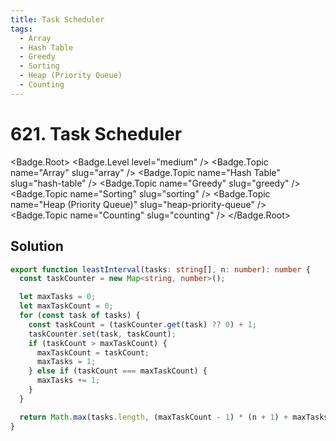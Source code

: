 ```yaml
---
title: Task Scheduler
tags:
  - Array
  - Hash Table
  - Greedy
  - Sorting
  - Heap (Priority Queue)
  - Counting
---
```


# 621. Task Scheduler

<Badge.Root>
  <Badge.Level level="medium" />
  <Badge.Topic name="Array" slug="array" />
  <Badge.Topic name="Hash Table" slug="hash-table" />
  <Badge.Topic name="Greedy" slug="greedy" />
  <Badge.Topic name="Sorting" slug="sorting" />
  <Badge.Topic name="Heap (Priority Queue)" slug="heap-priority-queue" />
  <Badge.Topic name="Counting" slug="counting" />
</Badge.Root>

## Solution

```typescript filename="solution.ts" copy
export function leastInterval(tasks: string[], n: number): number {
  const taskCounter = new Map<string, number>();

  let maxTasks = 0;
  let maxTaskCount = 0;
  for (const task of tasks) {
    const taskCount = (taskCounter.get(task) ?? 0) + 1;
    taskCounter.set(task, taskCount);
    if (taskCount > maxTaskCount) {
      maxTaskCount = taskCount;
      maxTasks = 1;
    } else if (taskCount === maxTaskCount) {
      maxTasks += 1;
    }
  }

  return Math.max(tasks.length, (maxTaskCount - 1) * (n + 1) + maxTasks);
}
```

<ProblemLink
  codingSite="leetcode"
  href="https://leetcode.com/problems/task-scheduler"
  title="Task Scheduler"
/>
